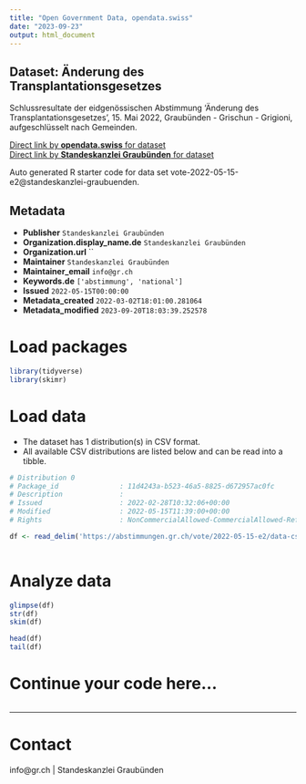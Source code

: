 ```yaml
---
title: "Open Government Data, opendata.swiss"
date: "2023-09-23"
output: html_document
---
```


## Dataset: Änderung des Transplantationsgesetzes

Schlussresultate der eidgenössischen Abstimmung 'Änderung des Transplantationsgesetzes', 15. Mai 2022, Graubünden - Grischun - Grigioni, aufgeschlüsselt nach Gemeinden.

[Direct link by **opendata.swiss** for dataset](https://opendata.swiss/de/dataset/anderung-des-transplantationsgesetzes)<br>
[Direct link by **Standeskanzlei Graubünden** for dataset](https://abstimmungen.gr.ch/vote/2022-05-15-e2/data)

Auto generated R starter code for data set vote-2022-05-15-e2@standeskanzlei-graubuenden.

## Metadata

- **Publisher** `Standeskanzlei Graubünden`
- **Organization.display_name.de** `Standeskanzlei Graubünden`
- **Organization.url** ``
- **Maintainer** `Standeskanzlei Graubünden`
- **Maintainer_email** `info@gr.ch`
- **Keywords.de** `['abstimmung', 'national']`
- **Issued** `2022-05-15T00:00:00`
- **Metadata_created** `2022-03-02T18:01:00.281064`
- **Metadata_modified** `2023-09-20T18:03:39.252578`


# Load packages

```r

library(tidyverse)
library(skimr)

```

# Load data

-   The dataset has 1 distribution(s) in CSV format.
-   All available CSV distributions are listed below and can be read into a tibble.

```r

# Distribution 0
# Package_id               : 11d4243a-b523-46a5-8825-d672957ac0fc
# Description              : 
# Issued                   : 2022-02-28T10:32:06+00:00
# Modified                 : 2022-05-15T11:39:00+00:00
# Rights                   : NonCommercialAllowed-CommercialAllowed-ReferenceRequired

df <- read_delim('https://abstimmungen.gr.ch/vote/2022-05-15-e2/data-csv')



```

# Analyze data

```r

glimpse(df)
str(df)
skim(df)

head(df)
tail(df)

```

# Continue your code here...

```r

```

------------------------------------------------------------------------

# Contact

info@gr.ch | Standeskanzlei Graubünden
